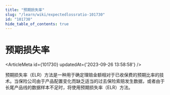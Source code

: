 ```yaml
---
title: "预期损失率"
slug: "/learn/wiki/expectedlossratio-101730"
id: "101730"
hide_table_of_contents: true
---
```



# 预期损失率

<ArticleMeta id={101730} updatedAt={'2023-09-26 13:58:58'} />
<div className='border-solid border-b border-t-0 my-4 border-[var(--ifm-color-gray-300)]' />

预期损失率（ELR）方法是一种用于确定理赔金额相对于已收保费的预期比率的技术。当保险公司由于产品配置变化而缺乏适当的过去保险索赔发生数据，或者由于长尾产品线的数据样本不足时，将使用预期损失率（ELR）方法。
